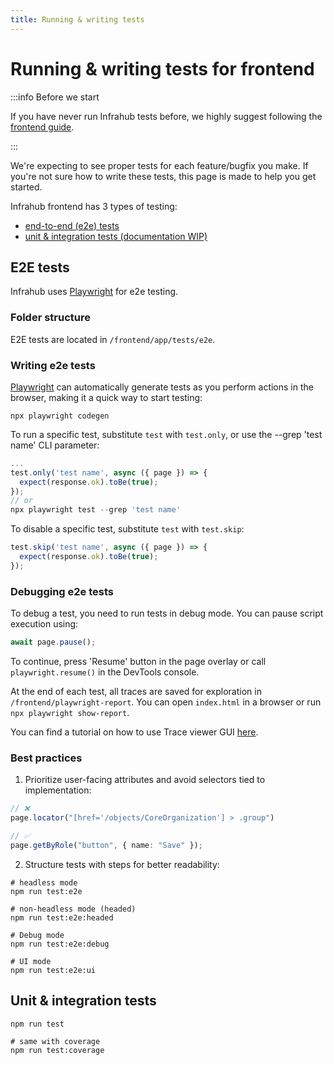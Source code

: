 ```yaml
---
title: Running & writing tests
---
```


# Running & writing tests for frontend

:::info Before we start

If you have never run Infrahub tests before, we highly suggest following the [frontend guide](getting-set-up).

:::

We're expecting to see proper tests for each feature/bugfix you make. If you're not sure how to write these tests, this page is made to help you get started.

Infrahub frontend has 3 types of testing:

- [end-to-end (e2e) tests](#e2e-tests)
- [unit & integration tests (documentation WIP)](#unit--integration-tests)

## E2E tests

Infrahub uses [Playwright](https://playwright.dev/) for e2e testing.

### Folder structure

E2E tests are located in `/frontend/app/tests/e2e`.

### Writing e2e tests

[Playwright](https://playwright.dev/docs/codegen) can automatically generate tests as you perform actions in the browser, making it a quick way to start testing:

```shell
npx playwright codegen
```

To run a specific test, substitute `test` with `test.only`, or use the --grep 'test name' CLI parameter:

```ts
...
test.only('test name', async ({ page }) => {
  expect(response.ok).toBe(true);
});
// or
npx playwright test --grep 'test name'
```

To disable a specific test, substitute `test` with `test.skip`:

```ts
test.skip('test name', async ({ page }) => {
  expect(response.ok).toBe(true);
});
```

### Debugging e2e tests

To debug a test, you need to run tests in debug mode. You can pause script execution using:

```ts
await page.pause();
```

To continue, press 'Resume' button in the page overlay or call `playwright.resume()` in the DevTools console.

At the end of each test, all traces are saved for exploration in `/frontend/playwright-report`. You can open `index.html` in a browser or run `npx playwright show-report`.

You can find a tutorial on how to use Trace viewer GUI [here](https://playwright.dev/docs/trace-viewer).

### Best practices

1. Prioritize user-facing attributes and avoid selectors tied to implementation:

```ts
// ❌
page.locator("[href='/objects/CoreOrganization'] > .group")

// ✅
page.getByRole("button", { name: "Save" });
```

2. Structure tests with steps for better readability:

```shell
# headless mode
npm run test:e2e

# non-headless mode (headed)
npm run test:e2e:headed

# Debug mode
npm run test:e2e:debug

# UI mode
npm run test:e2e:ui
```

## Unit & integration tests

```shell
npm run test

# same with coverage
npm run test:coverage
```
